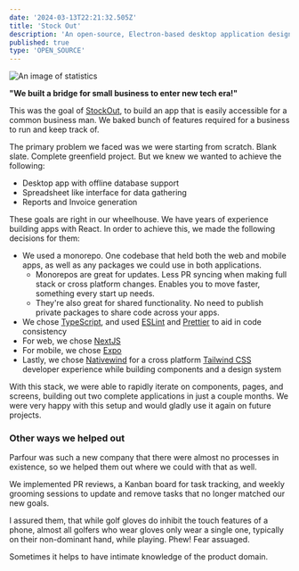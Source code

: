 ```yaml
---
date: '2024-03-13T22:21:32.505Z'
title: 'Stock Out'
description: 'An open-source, Electron-based desktop application designed for managing stock and balance efficiently.'
published: true
type: 'OPEN_SOURCE'
---
```



<div class="my-8 flex justify-center">
  <div class="w-2/3">
    <Image
      alt="An image of statistics"
      caption="An image of statistics"
      src="/images/statistics.png"
    />
  </div>
</div>

**"We built a bridge for small business to enter new tech era!"**

This was the goal of [StockOut](https://stockout.netlify.app/), to build an app that is easily accessible for a common business man. We baked bunch of features required for a business to run and keep track of.

The primary problem we faced was we were starting from scratch. Blank slate. Complete greenfield project. But we knew we wanted to achieve the following:

- Desktop app with offline database support
- Spreadsheet like interface for data gathering
- Reports and Invoice generation

These goals are right in our wheelhouse. We have years of experience building apps with React. In order to achieve this, we made the following decisions for them:

- We used a monorepo. One codebase that held both the web and mobile apps, as well as any packages we could use in both applications.
  - Monorepos are great for updates. Less PR syncing when making full stack or cross platform changes. Enables you to move faster, something every start up needs.
  - They're also great for shared functionality. No need to publish private packages to share code across your apps.
- We chose [TypeScript](https://www.typescriptlang.org), and used [ESLint](https://eslint.org) and [Prettier](https://prettier.io) to aid in code consistency
- For web, we chose [NextJS](https://nextjs.org)
- For mobile, we chose [Expo](https://expo.dev)
- Lastly, we chose [Nativewind](https://www.nativewind.dev/v4/overview) for a cross platform [Tailwind CSS](https://tailwindcss.com) developer experience while building components and a design system

With this stack, we were able to rapidly iterate on components, pages, and screens, building out two complete applications in just a couple months. We were very happy with this setup and would gladly use it again on future projects.

### Other ways we helped out

Parfour was such a new company that there were almost no processes in existence, so we helped them out where we could with that as well.

We implemented PR reviews, a Kanban board for task tracking, and weekly grooming sessions to update and remove tasks that no longer matched our new goals.


I assured them, that while golf gloves do inhibit the touch features of a phone, almost all golfers who wear gloves only wear a single one, typically on their non-dominant hand, while playing. Phew! Fear assuaged.

Sometimes it helps to have intimate knowledge of the product domain.
